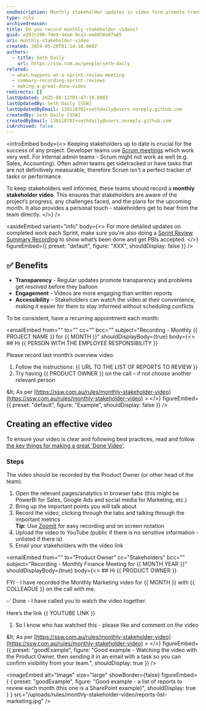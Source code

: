```yaml
---
seoDescription: Monthly stakeholder updates in video form promote transparency and engagement while providing stakeholders with accessible insights into project progress.
type: rule
archivedreason:
title: Do you record monthly stakeholder videos?
guid: e297c190-7de9-44ae-9ca3-ee8858e87a85
uri: monthly-stakeholder-video
created: 2024-05-20T01:14:10.000Z
authors:
  - title: Seth Daily
    url: https://ssw.com.au/people/seth-daily
related:
  - what-happens-at-a-sprint-review-meeting
  - summary-recording-sprint-reviews
  - making-a-great-done-video
redirects: []
lastUpdated: 2025-08-12T01:47:30.000Z
lastUpdatedBy: Seth Daily [SSW]
lastUpdatedByEmail: 130118701+sethdaily@users.noreply.github.com
createdBy: Seth Daily [SSW]
createdByEmail: 130118701+sethdaily@users.noreply.github.com
isArchived: false
---
```


<introEmbed
  body={<>
Keeping stakeholders up to date is crucial for the success of any project. Developer teams use [Scrum meetings](/scrum-master-do-you-schedule-the-3-meetings) which work very well. For internal admin teams - Scrum might not work as well (e.g. Sales, Accounting). Often admin teams get sidetracked or have tasks that are not definitively measurable, therefore Scrum isn't a perfect tracker of tasks or performance.

To keep stakeholders well informed, these teams should record a **monthly stakeholder video**. This ensures that stakeholders are aware of the project’s progress, any challenges faced, and the plans for the upcoming month. It also provides a personal touch - stakeholders get to hear from the team directly.
  </>}
/>

<asideEmbed
  variant="info"
  body={<>
    For more detailed updates on completed work each Sprint, make sure you're also doing a [Sprint Review Summary Recording](/summary-recording-sprint-reviews) to show what’s been done and get PBIs accepted.
  </>}
  figureEmbed={{
    preset: "default",
    figure: "XXX",
    shouldDisplay: false
  }}
/>


## ✅ Benefits

* **Transparency** - Regular updates promote transparency and problems get resolved before they balloon
* **Engagement** - Videos are more engaging than written reports
* **Accessibility** -  Stakeholders can watch the video at their convenience, making it easier for them to stay informed without scheduling conflicts

To be consistent, have a recurring appointment each month:

<emailEmbed
  from=""
  to=""
  cc=""
  bcc=""
  subject="Recording - Monthly &#123;&#123; PROJECT NAME &#125;&#125; for &#123;&#123; MONTH &#125;&#125;"
  shouldDisplayBody={true}
  body={<>
    ## Hi &#123;&#123; PERSON WITH THE EMPLOYEE RESPONSIBILITY &#125;&#125;

Please record last month’s overview video.

1. Follow the instructions: &#123;&#123; URL TO THE LIST OF REPORTS TO REVIEW &#125;&#125;
2. Try having &#123;&#123; PRODUCT OWNER &#125;&#125; on the call – if not choose another relevant person

\&lt; As per [https://ssw.com.au/rules/monthly-stakeholder-video](https://ssw.com.au/rules/monthly-stakeholder-video) &gt;
  </>}
  figureEmbed={{
    preset: "default",
    figure: "Example",
    shouldDisplay: false
  }}
/>

## Creating an effective video

To ensure your video is clear and following best practices, read and follow [the key things for making a great 'Done Video'](/making-a-great-done-video/).

### Steps

The video should be recorded by the Product Owner (or other head of the team).

1. Open the relevant pages/analytics in browser tabs (this might be PowerBI for Sales, Google Ads and social media for Marketing, etc.)
2. Bring up the important points you will talk about
3. Record the video, clicking through the tabs and talking through the important metrics\
   **Tip:** Use [ZoomIt](https://learn.microsoft.com/en-us/sysinternals/downloads/zoomit?WT.mc_id=DOP-MVP-33518) for easy recording and on screen notation
4. Upload the video to YouTube (public if there is no sensitive information - unlisted if there is)
5. Email your stakeholders with the video link

<emailEmbed
  from=""
  to="Product Owner"
  cc="Stakeholders"
  bcc=""
  subject="Recording - Monthly Finance Meeting for &#123;&#123; MONTH YEAR &#125;&#125;"
  shouldDisplayBody={true}
  body={<>
    ## Hi &#123;&#123; PRODUCT OWNER &#125;&#125;

FYI - I have recorded the Monthly Marketing video for &#123;&#123; MONTH &#125;&#125; with &#123;&#123; COLLEAGUE &#125;&#125; on the call with me.

✅ Done - I have called you to watch the video together.

Here’s the link &#123;&#123; YOUTUBE LINK &#125;&#125;

1. So I know who has watched this - please like and comment on the video

\&lt; As per [https://ssw.com.au/rules/monthly-stakeholder-video](https://ssw.com.au/rules/monthly-stakeholder-video) &gt;
  </>}
  figureEmbed={{
    preset: "goodExample",
    figure: "Good example - Watching the video with the Product Owner, then sending it in an email with a task so you can confirm visibility from your team.",
    shouldDisplay: true
  }}
/>

<imageEmbed
  alt="Image"
  size="large"
  showBorder={false}
  figureEmbed={ {
    preset: "goodExample",
    figure: "Good example - a list of reports to review each month (this one is a SharePoint example)",
    shouldDisplay: true
  } }
  src="/uploads/rules/monthly-stakeholder-video/reports-list-marketing.jpg"
/>
